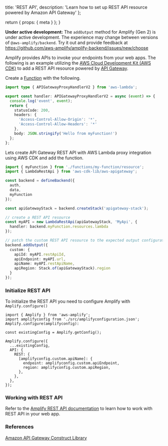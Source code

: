   title: 'REST API',
  description:
    'Learn how to set up REST API resource powered by Amazon API Gateway'
};

  return {
    props: {
      meta
    }
  };
}

<Callout warning>

**Under active development:** The `addOutput` method for Amplify (Gen 2) is under active development. The experience may change between versions of `@aws-amplify/backend`. Try it out and provide feedback at https://github.com/aws-amplify/amplify-backend/issues/new/choose

</Callout>

Amplify provides APIs to invoke your endpoints from your web apps. The following is an example utilizing the [AWS Cloud Development Kit (AWS CDK)](https://docs.aws.amazon.com/cdk/latest/guide/home.html) to add a REST API resource powered by [API Gateway](https://aws.amazon.com/api-gateway/).

Create a [Function](/gen2/build-a-backend/functions) with the following.

```ts title="amplify/functions/my-function/handler.ts"
import type { APIGatewayProxyHandlerV2 } from 'aws-lambda';

export const handler: APIGatewayProxyHandlerV2 = async (event) => {
  console.log('event', event);
  return {
    statusCode: 200,
    headers: {
      'Access-Control-Allow-Origin': '*',
      'Access-Control-Allow-Headers': '*'
    },
    body: JSON.stringify('Hello from myFunction!')
  };
};
```

Lets create API Gateway REST API with AWS Lambda proxy integration using AWS CDK and add the function.

```ts title="amplify/backend.ts"
import { myFunction } from './functions/my-function/resource';
import { LambdaRestApi } from 'aws-cdk-lib/aws-apigateway';

const backend = defineBackend({
  auth,
  data,
  myFunction
});

const apiGatewayStack = backend.createStack('apigateway-stack');

// create a REST API resource
const myAPI = new LambdaRestApi(apiGatewayStack, 'MyApi', {
  handler: backend.myFunction.resources.lambda
});

// patch the custom REST API resource to the expected output configuration
backend.addOutput({
  custom: {
    apiId: myAPI.restApiId,
    apiEndpoint: myAPI.url,
    apiName: myAPI.restApiName,
    apiRegion: Stack.of(apiGatewayStack).region
  }
});
```

### Initialize REST API

To initialize the REST API you need to configure Amplify with `Amplify.configure()`

```tsx title="pages/index.tsx"
import { Amplify } from 'aws-amplify';
import amplifyconfig from './src/amplifyconfiguration.json';
Amplify.configure(amplifyconfig):

const existingConfig = Amplify.getConfig();

Amplify.configure({
  ...existingConfig,
  API: {
    REST: {
      [amplifyconfig.custom.apiName]: {
        endpoint: amplifyconfig.custom.apiEndpoint,
        region: amplifyconfig.custom.apiRegion,
      },
    },
  },
});
```

### Working with REST API

Refer to the [Amplify REST API documentation](/react/build-a-backend/restapi/) to learn how to work with REST API in your web app.

### References

[Amazon API Gateway Construct Library](https://docs.aws.amazon.com/cdk/api/v2/docs/aws-cdk-lib.aws_apigateway-readme.html)
